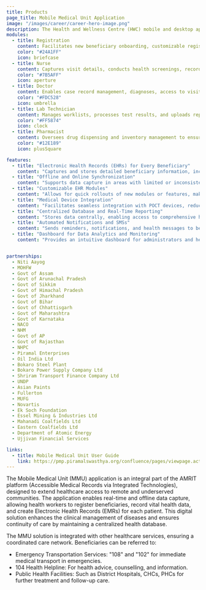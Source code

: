 ```yaml
---
title: Products
page_title: Mobile Medical Unit Application
image: "/images/career/career-hero-image.png"
description: The Health and Wellness Centre (HWC) mobile and desktop applications under the AMRIT platform are designed to strengthen primary healthcare by enhancing access, continuity, and quality of care for rural populations. By providing frontline health workers with tools to capture and access health data in real time, these digital solutions reduce the need for long-distance travel to larger facilities, especially for underserved groups. They empower health workers to make data-driven decisions, supporting early diagnosis, referrals, and consistent patient care at primary health care facilities.
modules:
  - title: Registration
    content: Facilitates new beneficiary onboarding, customizable registration, ABHA generation, and management of registered beneficiaries for seamless patient intake and records.
    color: "#24A1FF"
    icon: briefcase
  - title: Nurse
    content: Captures visit details, conducts health screenings, records patient history, logs vital signs, and performs thorough examinations to ensure comprehensive care.
    color: "#7B5AFF"
    icon: aperture
  - title: Doctor
    content: Enables case record management, diagnoses, access to visit histories, referrals, and care context linkage for effective patient treatment and follow-up.
    color: "#FDC528"
    icon: umbrella
  - title: Lab Technician
    content: Manages worklists, processes test results, and uploads reports to maintain organized patient lab data.
    color: "#FF5874"
    icon: clock
  - title: Pharmacist
    content: Oversees drug dispensing and inventory management to ensure accurate medication tracking and availability.
    color: "#12E189"
    icon: plusSquare

features:
  - title: "Electronic Health Records (EHRs) for Every Beneficiary"
    content: "Captures and stores detailed beneficiary information, including demographics, chronic conditions, and medication history, creating a comprehensive health record accessible across healthcare touchpoints."
  - title: "Offline and Online Synchronization"
    content: "Supports data capture in areas with limited or inconsistent internet connectivity, syncing information with central servers when connectivity is available, ensuring uninterrupted healthcare data management."
  - title: "Customizable EHR Modules"
    content: "Allows for quick rollouts of new modules or features, making the system adaptable to specific healthcare program needs and enabling swift modifications as health service requirements evolve."
  - title: "Medical Device Integration"
    content: "Facilitates seamless integration with POCT devices, reducing manual data entry and minimizing the risk of errors. This ensures accurate and efficient capture of diagnostic data directly into the EHR."
  - title: "Centralized Database and Real-Time Reporting"
    content: "Stores data centrally, enabling access to comprehensive health information for all beneficiaries and generating automated daily reports for monitoring, performance tracking, and quality assurance."
  - title: "Automated Notifications and SMSs"
    content: "Sends reminders, notifications, and health messages to beneficiaries, enhancing engagement and encouraging adherence to treatment plans and follow-up visits."
  - title: "Dashboard for Data Analytics and Monitoring"
    content: "Provides an intuitive dashboard for administrators and health officials to monitor MMU activities, track health trends, and generate insights to support decision-making and resource allocation."


partnerships:
  - Niti Aayog
  - MOHFW
  - Govt of Assam
  - Govt of Arunachal Pradesh
  - Govt of Sikkim
  - Govt of Himachal Pradesh
  - Govt of Jharkhand
  - Govt of Bihar
  - Govt of Chhattisgarh
  - Govt of Maharashtra
  - Govt of Karnataka
  - NACO
  - NHM
  - Govt of AP
  - Govt of Rajasthan
  - NHPC
  - Piramal Enterprises
  - Oil India Ltd
  - Bokaro Steel Plant
  - Bokaro Power Supply Company Ltd
  - Shriram Transport Finance Company Ltd
  - UNDP
  - Asian Paints
  - Fullerton
  - MUFG
  - Novartis
  - Ek Soch Foundation
  - Essel Mining & Industries Ltd
  - Mahanadi Coalfields Ltd
  - Eastern Coalfields Ltd
  - Department of Atomic Energy
  - Ujjivan Financial Services

links:
  - title: Mobile Medical Unit User Guide
    link: https://pmp.piramalswasthya.org/confluence/pages/viewpage.action?pageId=51281935
---
```

The Mobile Medical Unit (MMU) application is an integral part of the AMRIT platform (Accessible Medical Records via Integrated Technologies), designed to extend healthcare access to remote and underserved communities. The application enables real-time and offline data capture, allowing health workers to register beneficiaries, record vital health data, and create Electronic Health Records (EMRs) for each patient. This digital solution enhances the clinical management of diseases and ensures continuity of care by maintaining a centralized health database.

The MMU solution is integrated with other healthcare services, ensuring a coordinated care network. Beneficiaries can be referred to:

- Emergency Transportation Services: "108" and "102" for immediate medical transport in emergencies.
- 104 Health Helpline: For health advice, counselling, and information.
- Public Health Facilities: Such as District Hospitals, CHCs, PHCs for further treatment and follow-up care.
